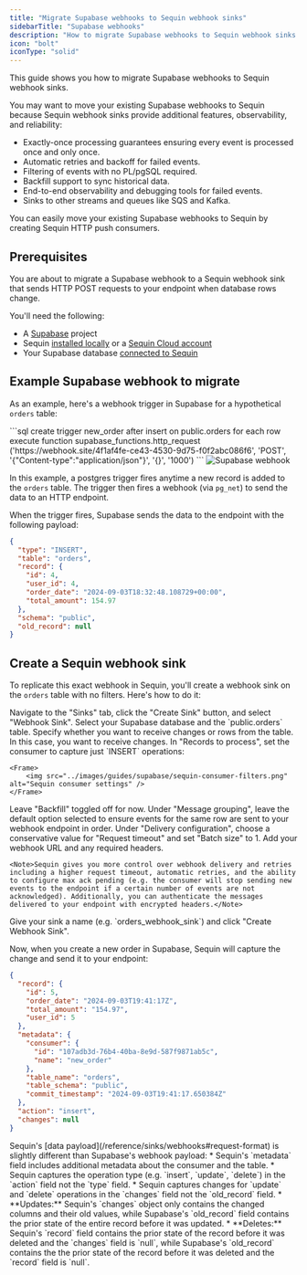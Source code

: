 ```yaml
---
title: "Migrate Supabase webhooks to Sequin webhook sinks"
sidebarTitle: "Supabase webhooks"
description: "How to migrate Supabase webhooks to Sequin webhook sinks."
icon: "bolt"
iconType: "solid"
---
```


This guide shows you how to migrate Supabase webhooks to Sequin webhook sinks.

You may want to move your existing Supabase webhooks to Sequin because Sequin webhook sinks provide additional features, observability, and reliability:

* Exactly-once processing guarantees ensuring every event is processed once and only once.
* Automatic retries and backoff for failed events.
* Filtering of events with no PL/pgSQL required.
* Backfill support to sync historical data.
* End-to-end observability and debugging tools for failed events.
* Sinks to other streams and queues like SQS and Kafka.

You can easily move your existing Supabase webhooks to Sequin by creating Sequin HTTP push consumers.

## Prerequisites

You are about to migrate a Supabase webhook to a Sequin webhook sink that sends HTTP POST requests to your endpoint when database rows change.

You'll need the following:

- A [Supabase](https://supabase.com) project
- Sequin [installed locally](/quickstart/webhooks) or a [Sequin Cloud account](https://console.sequinstream.com/register)
- Your Supabase database [connected to Sequin](/how-to/setup-supabase)


## Example Supabase webhook to migrate

As an example, here's a webhook trigger in Supabase for a hypothetical `orders` table:

<Tabs>
  <Tab title="SQL">
  ```sql
    create trigger new_order
    after insert on public.orders
    for each row
    execute function supabase_functions.http_request ('https://webhook.site/4f1af4fe-ce43-4530-9d75-f0f2abc086f6', 'POST', '{"Content-type":"application/json"}', '{}', '1000')
    ```
  </Tab>
  <Tab title="Supabase Console">
    <Frame>
        <img src="../images/guides/supabase/supabase-webhook.png" alt="Supabase webhook" />
    </Frame>
  </Tab>
</Tabs>


In this example, a postgres trigger fires anytime a new record is added to the `orders` table. The trigger then fires a webhook (via `pg_net`) to send the data to an HTTP endpoint.

When the trigger fires, Supabase sends the data to the endpoint with the following payload:

```json
{
  "type": "INSERT",
  "table": "orders",
  "record": {
    "id": 4,
    "user_id": 4,
    "order_date": "2024-09-03T18:32:48.108729+00:00",
    "total_amount": 154.97
  },
  "schema": "public",
  "old_record": null
}
```

## Create a Sequin webhook sink

To replicate this exact webhook in Sequin, you'll create a webhook sink on the `orders` table with no filters. Here's how to do it:

<Steps titleSize="h3" >
  <Step title="Create a new sink">
    Navigate to the "Sinks" tab, click the "Create Sink" button, and select "Webhook Sink".
  </Step>

  <Step title="Select source table">
    Select your Supabase database and the `public.orders` table.
  </Step>

  <Step title="Choose message type">
    Specify whether you want to receive changes or rows from the table. In this case, you want to receive changes.
  </Step>

  <Step title="Specify change types">
    In "Records to process", set the consumer to capture just `INSERT` operations:

    <Frame>
        <img src="../images/guides/supabase/sequin-consumer-filters.png" alt="Sequin consumer settings" />
    </Frame>
  </Step>

  <Step title="Configure backfill">
    Leave "Backfill" toggled off for now.
  </Step>

  <Step title="Configure message grouping">
    Under "Message grouping", leave the default option selected to ensure events for the same row are sent to your webhook endpoint in order.
  </Step>

  <Step title="Configure delivery settings">
    Under "Delivery configuration", choose a conservative value for "Request timeout" and set "Batch size" to 1.
  </Step>

  <Step title="Configure HTTP endpoint">
    Add your webhook URL and any required headers.

    <Note>Sequin gives you more control over webhook delivery and retries including a higher request timeout, automatic retries, and the ability to configure max ack pending (e.g. the consumer will stop sending new events to the endpoint if a certain number of events are not acknowledged). Additionally, you can authenticate the messages delivered to your endpoint with encrypted headers.</Note>
  </Step>

  <Step title="Name and create sink">
    Give your sink a name (e.g. `orders_webhook_sink`) and click "Create Webhook Sink".
  </Step>
</Steps>

Now, when you create a new order in Supabase, Sequin will capture the change and send it to your endpoint:

```json
{
  "record": {
    "id": 5,
    "order_date": "2024-09-03T19:41:17Z",
    "total_amount": "154.97",
    "user_id": 5
  },
  "metadata": {
    "consumer": {
      "id": "107adb3d-76b4-40ba-8e9d-587f9871ab5c",
      "name": "new_order"
    },
    "table_name": "orders",
    "table_schema": "public",
    "commit_timestamp": "2024-09-03T19:41:17.650384Z"
  },
  "action": "insert",
  "changes": null
}
```

<Note>
  Sequin's [data payload](/reference/sinks/webhooks#request-format) is slightly different than Supabase's webhook payload:
  * Sequin's `metadata` field includes additional metadata about the consumer and the table.
  * Sequin captures the operation type (e.g. `insert`, `update`, `delete`) in the `action` field not the `type` field.
  * Sequin captures changes for `update` and `delete` operations in the `changes` field not the `old_record` field.
    * **Updates:** Sequin's `changes` object only contains the changed columns and their old values, while Supabase's `old_record` field contains the prior state of the entire record before it was updated.
    * **Deletes:** Sequin's `record` field contains the prior state of the record before it was deleted and the `changes` field is `null`, while Supabase's `old_record` contains the the prior state of the record before it was deleted and the `record` field is `null`.
</Note>